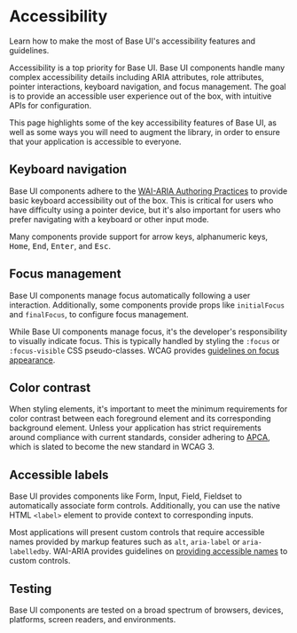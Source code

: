 # Accessibility

<Subtitle>Learn how to make the most of Base UI's accessibility features and guidelines.</Subtitle>
<Meta
  name="description"
  content="Learn how to make the most of Base UI's accessibility features and guidelines."
/>

Accessibility is a top priority for Base UI.
Base UI components handle many complex accessibility details including ARIA attributes, role attributes, pointer interactions, keyboard navigation, and focus management.
The goal is to provide an accessible user experience out of the box, with intuitive APIs for configuration.

This page highlights some of the key accessibility features of Base UI, as well as some ways you will need to augment the library, in order to ensure that your application is accessible to everyone.

## Keyboard navigation

Base UI components adhere to the [WAI-ARIA Authoring Practices](https://www.w3.org/WAI/ARIA/apg/) to provide basic keyboard accessibility out of the box.
This is critical for users who have difficulty using a pointer device, but it's also important for users who prefer navigating with a keyboard or other input mode.

Many components provide support for arrow keys, alphanumeric keys, <kbd>Home</kbd>, <kbd>End</kbd>, <kbd>Enter</kbd>, and <kbd>Esc</kbd>.

## Focus management

Base UI components manage focus automatically following a user interaction.
Additionally, some components provide props like `initialFocus` and `finalFocus`, to configure focus management.

While Base UI components manage focus, it's the developer's responsibility to visually indicate focus.
This is typically handled by styling the `:focus` or `:focus-visible` CSS pseudo-classes.
WCAG provides [guidelines on focus appearance](https://www.w3.org/WAI/WCAG22/Understanding/focus-appearance).

## Color contrast

When styling elements, it's important to meet the minimum requirements for color contrast between each foreground element and its corresponding background element. Unless your application has strict requirements around compliance with current standards, consider adhering to [APCA](https://www.myndex.com/APCA/), which is slated to become the new standard in WCAG 3.

## Accessible labels

Base UI provides components like Form, Input, Field, Fieldset to automatically associate form controls. Additionally, you can use the native HTML `<label>` element to provide context to corresponding inputs.

Most applications will present custom controls that require accessible names provided by markup features such as `alt`, `aria-label` or `aria-labelledby`.
WAI-ARIA provides guidelines on [providing accessible names](https://www.w3.org/TR/wai-aria-1.2/#namecalculation) to custom controls.

## Testing

Base UI components are tested on a broad spectrum of browsers, devices, platforms, screen readers, and environments.

